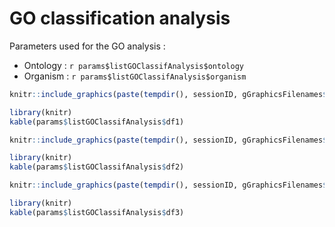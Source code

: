 # GO classification analysis

Parameters used for the GO analysis :

* Ontology : `r params$listGOClassifAnalysis$ontology` 
* Organism : `r params$listGOClassifAnalysis$organism`


                                                       
   
   
```{r fig_GOClassif1, eval=params$listGOClassifAnalysis$group1, out.width = "75%", echo=FALSE}
knitr::include_graphics(paste(tempdir(), sessionID, gGraphicsFilenames$GOClassification_img1, sep="/"))
```                                                    

```{r tab_GOClassif1, eval=params$listGOClassifAnalysis$group1, out.width = "75%", echo=FALSE}
library(knitr)
kable(params$listGOClassifAnalysis$df1)
```  


```{r fig_GOClassif2, eval=params$listGOClassifAnalysis$group2, out.width = "75%", echo=FALSE}
knitr::include_graphics(paste(tempdir(), sessionID, gGraphicsFilenames$GOClassification_img2, sep="/"))
```                                                    

```{r tab_GOClassif2, eval=params$listGOClassifAnalysis$group2, out.width = "75%", echo=FALSE}
library(knitr)
kable(params$listGOClassifAnalysis$df2)
```    

```{r fig_GOClassif3, eval=params$listGOClassifAnalysis$group3, out.width = "75%", echo=FALSE}
knitr::include_graphics(paste(tempdir(), sessionID, gGraphicsFilenames$GOClassification_img3, sep="/"))
```                                                    

```{r tab_GOClassif3, eval=params$listGOClassifAnalysis$group3, out.width = "75%", echo=FALSE}
library(knitr)
kable(params$listGOClassifAnalysis$df3)
```                                                    


